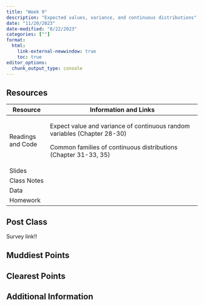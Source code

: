```yaml
---
title: "Week 9"
description: "Expected values, variance, and continuous distributions"
date: "11/20/2023"
date-modified: "8/22/2023"
categories: [""]
format: 
  html:
    link-external-newwindow: true
    toc: true
editor_options: 
  chunk_output_type: console
---
```


## Resources

+-------------------+--------------------------------------------------------------------------+
| Resource          | Information and Links                                                    |
+===================+==========================================================================+
| Readings and Code | Expect value and variance of continuous random variables (Chapter 28-30) |
|                   |                                                                          |
|                   | Common families of continuous distributions (Chapter 31-33, 35)          |
+-------------------+--------------------------------------------------------------------------+
| Slides            |                                                                          |
+-------------------+--------------------------------------------------------------------------+
| Class Notes       |                                                                          |
+-------------------+--------------------------------------------------------------------------+
| Data              |                                                                          |
+-------------------+--------------------------------------------------------------------------+
| Homework          |                                                                          |
+-------------------+--------------------------------------------------------------------------+

## Post Class

Survey link!!

## Muddiest Points

## Clearest Points

## Additional Information
